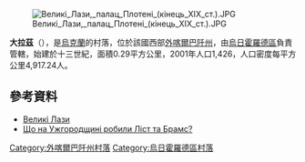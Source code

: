 [[Image:Великі_Лази,_палац_Плотені_(кінець_ХІХ_ст.).JPG|right]]

{{coord|48|33|35|N|22|23|25|E|scale:100000|display=title}}

'''大拉茲'''（{{lang-uk|Великі Лази}}），是[[烏克蘭|烏克蘭]]的村落，位於該國西部[[外喀爾巴阡州|外喀爾巴阡州]]，由[[烏日霍羅德區|烏日霍羅德區]]負責管轄，始建於十三世紀，面積0.29平方公里，2001年人口1,426，人口密度每平方公里4,917.24人。

==參考資料==
* [http://castles.com.ua/nagylaz.html Великі Лази]{{Wayback|url=http://castles.com.ua/nagylaz.html |date=20161009102242 }}
* [http://community.livejournal.com/zakarpattja/18820.html Що на Ужгородщині робили Ліст та Брамс?]

{{DEFAULTSORT:Великі Лази}}

[[Category:外喀爾巴阡州村落|Category:外喀爾巴阡州村落]]
[[Category:烏日霍羅德區村落|Category:烏日霍羅德區村落]]


{{Zakarpattia-geo-stub}}